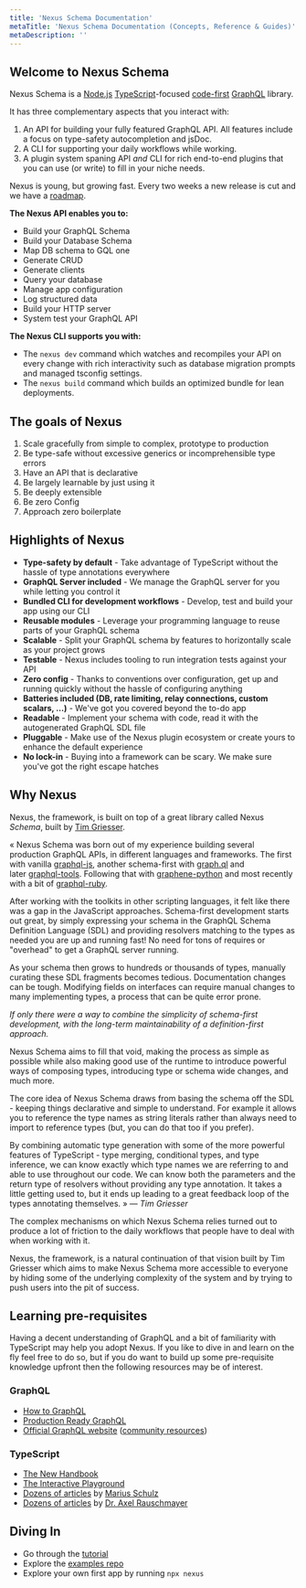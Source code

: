 ```yaml
---
title: 'Nexus Schema Documentation'
metaTitle: 'Nexus Schema Documentation (Concepts, Reference & Guides)'
metaDescription: ''
---
```


## Welcome to Nexus Schema

Nexus Schema is a [Node.js](https://nodejs.org) [TypeScript](https://www.typescriptlang.org/)-focused [code-first](https://www.prisma.io/blog/series/what-is-nexus-wsobadcm7oju) [GraphQL](https://graphql.org/) library.

It has three complementary aspects that you interact with:

1. An API for building your fully featured GraphQL API. All features include a focus on type-safety autocompletion and jsDoc.
2. A CLI for supporting your daily workflows while working.
3. A plugin system spaning API _and_ CLI for rich end-to-end plugins that you can use (or write) to fill in your niche needs.

Nexus is young, but growing fast. Every two weeks a new release is cut and we have a [roadmap](meta/roadmap).

**The Nexus API enables you to:**

- Build your GraphQL Schema
- Build your Database Schema
- Map DB schema to GQL one
- Generate CRUD
- Generate clients
- Query your database
- Manage app configuration
- Log structured data
- Build your HTTP server
- System test your GraphQL API

**The Nexus CLI supports you with:**

- The `nexus dev` command which watches and recompiles your API on every change with rich interactivity such as database migration prompts and managed tsconfig settings.
- The `nexus build` command which builds an optimized bundle for lean deployments.

## The goals of Nexus

1. Scale gracefully from simple to complex, prototype to production
2. Be type-safe without excessive generics or incomprehensible type errors
3. Have an API that is declarative
4. Be largely learnable by just using it
5. Be deeply extensible
6. Be zero Config
7. Approach zero boilerplate

## Highlights of Nexus

- **Type-safety by default** - Take advantage of TypeScript without the hassle of type annotations everywhere
- **GraphQL Server included** - We manage the GraphQL server for you while letting you control it
- **Bundled CLI for development workflows** - Develop, test and build your app using our CLI
- **Reusable modules** - Leverage your programming language to reuse parts of your GraphQL schema
- **Scalable** - Split your GraphQL schema by features to horizontally scale as your project grows
- **Testable** - Nexus includes tooling to run integration tests against your API
- **Zero config** - Thanks to conventions over configuration, get up and running quickly without the hassle of configuring anything
- **Batteries included (DB, rate limiting, relay connections, custom scalars, ...)** - We've got you covered beyond the to-do app
- **Readable** - Implement your schema with code, read it with the autogenerated GraphQL SDL file
- **Pluggable** - Make use of the Nexus plugin ecosystem or create yours to enhance the default experience
- **No lock-in** - Buying into a framework can be scary. We make sure you've got the right escape hatches

## Why Nexus

Nexus, the framework, is built on top of a great library called Nexus _Schema_, built by [Tim Griesser](https://github.com/tgriesser).

« Nexus Schema was born out of my experience building several production GraphQL APIs, in different languages and frameworks. The first with vanilla [graphql-js](https://github.com/graphql/graphql-js), another schema-first with [graph.ql](https://github.com/matthewmueller/graph.ql) and later [graphql-tools](https://github.com/apollographql/graphql-tools). Following that with [graphene-python](https://docs.graphene-python.org/en/latest/) and most recently with a bit of [graphql-ruby](http://graphql-ruby.org/).

After working with the toolkits in other scripting languages, it felt like there was a gap in the JavaScript approaches. Schema-first development starts out great, by simply expressing your schema in the GraphQL Schema Definition Language (SDL) and providing resolvers matching to the types as needed you are up and running fast! No need for tons of requires or "overhead" to get a GraphQL server running.

As your schema then grows to hundreds or thousands of types, manually curating these SDL fragments becomes tedious. Documentation changes can be tough. Modifying fields on interfaces can require manual changes to many implementing types, a process that can be quite error prone.

_If only there were a way to combine the simplicity of schema-first development, with the long-term maintainability of a definition-first approach._

Nexus Schema aims to fill that void, making the process as simple as possible while also making good use of the runtime to introduce powerful ways of composing types, introducing type or schema wide changes, and much more.

The core idea of Nexus Schema draws from basing the schema off the SDL - keeping things declarative and simple to understand. For example it allows you to reference the type names as string literals rather than always need to import to reference types (but, you can do that too if you prefer).

By combining automatic type generation with some of the more powerful features of TypeScript - type merging, conditional types, and type inference, we can know exactly which type names we are referring to and able to use throughout our code. We can know both the parameters and the return type of resolvers without providing any type annotation. It takes a little getting used to, but it ends up leading to a great feedback loop of the types annotating themselves. » — _Tim Griesser_

The complex mechanisms on which Nexus Schema relies turned out to produce a lot of friction to the daily workflows that people have to deal with when working with it.

Nexus, the framework, is a natural continuation of that vision built by Tim Griesser which aims to make Nexus Schema more accessible to everyone by hiding some of the underlying complexity of the system and by trying to push users into the pit of success.

## Learning pre-requisites

Having a decent understanding of GraphQL and a bit of familiarity with TypeScript may help you adopt Nexus. If you like to dive in and learn on the fly feel free to do so, but if you do want to build up some pre-requisite knowledge upfront then the following resources may be of interest.

### GraphQL

- [How to GraphQL](https://www.howtographql.com)
- [Production Ready GraphQL](https://book.productionreadygraphql.com/)
- [Official GraphQL website](https://graphql.org) ([community resources](https://graphql.org/community/))

### TypeScript

- [The New Handbook](https://microsoft.github.io/TypeScript-New-Handbook/everything/)
- [The Interactive Playground](http://www.typescriptlang.org/play)
- [Dozens of articles](https://mariusschulz.com/blog) by [Marius Schulz](https://github.com/mariusschulz)
- [Dozens of articles](https://2ality.com/index.html) by [Dr. Axel Rauschmayer](https://github.com/rauschma)

## Diving In

- Go through the [tutorial](getting-started/tutorial/chapter-introduction)
- Explore the [examples repo](https://github.com/graphql-nexus/examples)
- Explore your own first app by running `npx nexus`
